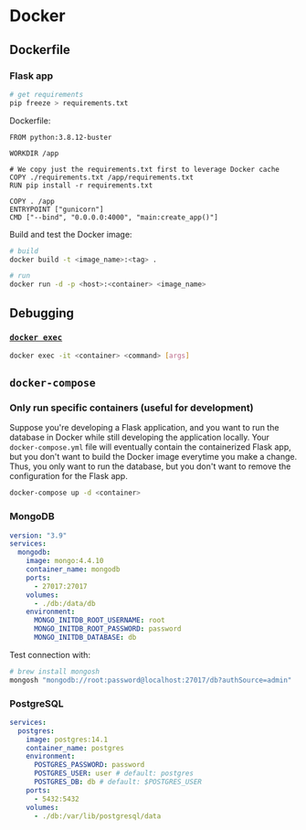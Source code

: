 # Docker

## Dockerfile

### Flask app
```bash
# get requirements
pip freeze > requirements.txt
```

Dockerfile:

```docker
FROM python:3.8.12-buster

WORKDIR /app

# We copy just the requirements.txt first to leverage Docker cache
COPY ./requirements.txt /app/requirements.txt
RUN pip install -r requirements.txt

COPY . /app
ENTRYPOINT ["gunicorn"]
CMD ["--bind", "0.0.0.0:4000", "main:create_app()"]
```

Build and test the Docker image:

```bash
# build
docker build -t <image_name>:<tag> .

# run
docker run -d -p <host>:<container> <image_name>
```

## Debugging

### [`docker exec`](https://docs.docker.com/engine/reference/commandline/exec/)
```bash
docker exec -it <container> <command> [args]
```

## `docker-compose`

### Only run specific containers (useful for development)
Suppose you're developing a Flask application, and you want to run the database in Docker while still developing the application locally. Your `docker-compose.yml` file will eventually contain the containerized Flask app, but you don't want to build the Docker image everytime you make a change. Thus, you only want to run the database, but you don't want to remove the configuration for the Flask app.

```bash
docker-compose up -d <container>
```

### MongoDB
```yaml
version: "3.9"
services:
  mongodb:
    image: mongo:4.4.10
    container_name: mongodb
    ports:
      - 27017:27017
    volumes:
      - ./db:/data/db
    environment:
      MONGO_INITDB_ROOT_USERNAME: root
      MONGO_INITDB_ROOT_PASSWORD: password
      MONGO_INITDB_DATABASE: db
```

Test connection with:

```bash
# brew install mongosh
mongosh "mongodb://root:password@localhost:27017/db?authSource=admin"
```

### PostgreSQL
```yaml
services:
  postgres:
    image: postgres:14.1
    container_name: postgres
    environment:
      POSTGRES_PASSWORD: password
      POSTGRES_USER: user # default: postgres
      POSTGRES_DB: db # default: $POSTGRES_USER
    ports:
      - 5432:5432
    volumes:
      - ./db:/var/lib/postgresql/data
```